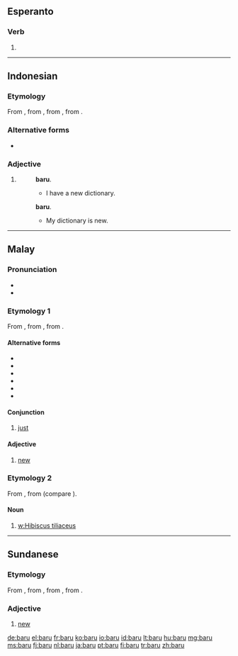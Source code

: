 ==Esperanto==

===Verb===
{{head|eo}}

# {{eo-form of|bar|u}}

----

==Indonesian==

===Etymology===
From {{etyl|ms|id}} {{term|baru|lang=ms}}, from {{etyl|poz-mly-pro|id}} {{recons|baharu|lang=poz-mly-pro}}, from {{etyl|poz-pro|id}} {{recons|(ma-)baqəʀu|lang=poz-pro}}, from {{etyl|map-pro|id}} {{recons|(ma-)baqəʀuh|lang=map-pro}}.

===Alternative forms===
* {{l|id|baharu}}

===Adjective===
{{head|id|}}

# {{alternative form of|{{l|id|baharu}}|lang=id}}
#: {{l|id|saya|Saya}} {{l|id|punya}} {{l|id|kamus}} '''baru'''.
#:* I have a new dictionary.
#: {{l|id|kamus|Kamus}} {{l|id|saya}} {{l|id|adalah}} '''baru'''.
#:* My dictionary is new.

----

==Malay==

===Pronunciation===
* {{IPA|/baru/|lang=ms}}
* {{rhymes|aru|ru|u|lang=ms}}

===Etymology 1===
From {{etyl|poz-mly-pro|ms}} {{recons|baharu|lang=poz-mly-pro}}, from {{etyl|poz-pro|ms}} {{recons|(ma-)baqəʀu|lang=poz-pro}}, from {{etyl|map-pro|ms}} {{recons|(ma-)baqəʀuh|lang=map-pro}}.

====Alternative forms====
* {{l|ms|baharu}}
* {{l|ms|bahru}}
* {{l|ms|bharu}}
* {{l|ms|بهارو|sc=Arab}}
* {{l|ms|بارو|sc=Arab}}
* {{l|ms|بهرو|sc=Arab}}

====Conjunction====
{{head|ms|conjunction}}

# [[just]] {{gloss|recently}}

====Adjective====
{{head|ms||Jawi spelling|'''{{l|ms|بارو|sc=Arab}}'''}}

# [[new]] {{gloss|recently made or created}}

===Etymology 2===
From {{etyl|poz-mly-pro|ms}} {{recons|baru|lang=poz-mly-pro}}, from {{etyl|poz-pro|ms}} {{recons|baʀu|lang=poz-pro}} (compare {{etyl|haw|-}} {{term|hau|lang=haw}}).

====Noun====
{{head|ms|noun}}

# [[w:Hibiscus tiliaceus]]

----

==Sundanese==

===Etymology===
From {{etyl|ms|su}} {{term|baharu|lang=ms}}, from {{etyl|poz-mly-pro|su}} {{recons|baharu|lang=poz-mly-pro}}, from {{etyl|poz-pro|su}} {{recons|(ma-)baqəʀu|lang=poz-pro}}, from {{etyl|map-pro|su}} {{recons|(ma-)baqəʀuh|lang=map-pro}}.

===Adjective===
{{head|su|adjective}}

# [[new]] {{gloss|recently made or created}}

[[de:baru]]
[[el:baru]]
[[fr:baru]]
[[ko:baru]]
[[io:baru]]
[[id:baru]]
[[lt:baru]]
[[hu:baru]]
[[mg:baru]]
[[ms:baru]]
[[fj:baru]]
[[nl:baru]]
[[ja:baru]]
[[pt:baru]]
[[fi:baru]]
[[tr:baru]]
[[zh:baru]]
